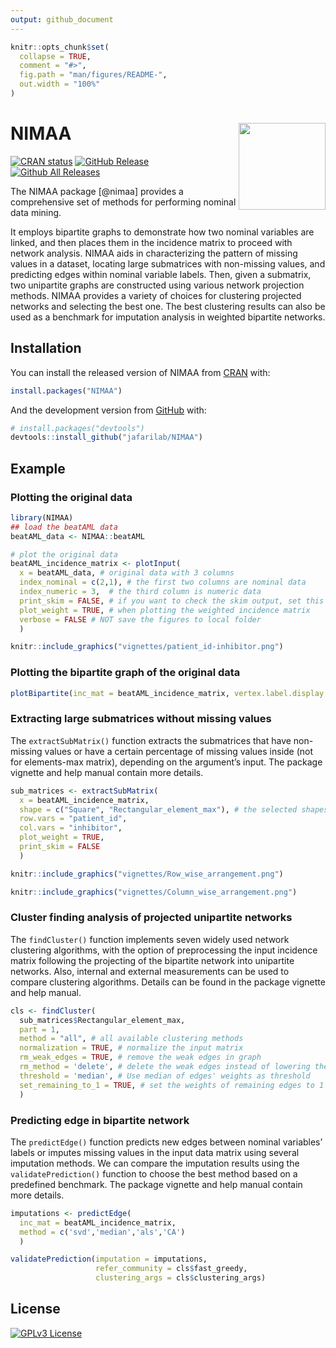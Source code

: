 ```yaml
---
output: github_document
---
```


<!-- README.md is generated from README.Rmd. Please edit that file -->

```r
knitr::opts_chunk$set(
  collapse = TRUE,
  comment = "#>",
  fig.path = "man/figures/README-",
  out.width = "100%"
)
```

# NIMAA <a href='https://github.com/jafarilab/NIMAA'><img src="man/figures/logo.png" align="right" height="139"/></a>

<!-- badges: start -->

[![CRAN status](https://www.r-pkg.org/badges/version/NIMAA)](https://cran.r-project.org/package=NIMAA) [![GitHub Release](https://img.shields.io/github/release/jafarilab/NIMAA?style=flat)](https://github.com/jafarilab/NIMAA/releases) [![Github All Releases](https://img.shields.io/github/downloads/jafarilab/NIMAA/total.svg?style=flat)](https://github.com/jafarilab/NIMAA)

<!-- badges: end -->

The NIMAA package [@nimaa] provides a comprehensive set of methods for performing nominal data mining.

It employs bipartite graphs to demonstrate how two nominal variables are linked, and then places them in the incidence matrix to proceed with network analysis. NIMAA aids in characterizing the pattern of missing values in a dataset, locating large submatrices with non-missing values, and predicting edges within nominal variable labels. Then, given a submatrix, two unipartite graphs are constructed using various network projection methods. NIMAA provides a variety of choices for clustering projected networks and selecting the best one. The best clustering results can also be used as a benchmark for imputation analysis in weighted bipartite networks.

## Installation

You can install the released version of NIMAA from [CRAN](https://CRAN.R-project.org) with:

``` r
install.packages("NIMAA")
```

And the development version from [GitHub](https://github.com/) with:

``` r
# install.packages("devtools")
devtools::install_github("jafarilab/NIMAA")
```

## Example

### Plotting the original data

```r
library(NIMAA)
## load the beatAML data
beatAML_data <- NIMAA::beatAML

# plot the original data
beatAML_incidence_matrix <- plotInput(
  x = beatAML_data, # original data with 3 columns
  index_nominal = c(2,1), # the first two columns are nominal data
  index_numeric = 3,  # the third column is numeric data
  print_skim = FALSE, # if you want to check the skim output, set this as TRUE
  plot_weight = TRUE, # when plotting the weighted incidence matrix
  verbose = FALSE # NOT save the figures to local folder
  )
```

```r
knitr::include_graphics("vignettes/patient_id-inhibitor.png")
```

### Plotting the bipartite graph of the original data

```r
plotBipartite(inc_mat = beatAML_incidence_matrix, vertex.label.display = T)
```

### Extracting large submatrices without missing values
The `extractSubMatrix()` function extracts the submatrices that have non-missing values or have a certain percentage of missing values inside (not for elements-max matrix), depending on the argument's input. The package vignette and help manual contain more details.

```r
sub_matrices <- extractSubMatrix(
  x = beatAML_incidence_matrix,
  shape = c("Square", "Rectangular_element_max"), # the selected shapes of submatrices
  row.vars = "patient_id",
  col.vars = "inhibitor",
  plot_weight = TRUE,
  print_skim = FALSE
  )
```

```r
knitr::include_graphics("vignettes/Row_wise_arrangement.png")
```
```r
knitr::include_graphics("vignettes/Column_wise_arrangement.png")
```

### Cluster finding analysis of projected unipartite networks

The `findCluster()` function implements seven widely used network clustering algorithms, with the option of preprocessing the input incidence matrix following the projecting of the bipartite network into unipartite networks. Also, internal and external measurements can be used to compare clustering algorithms. Details can be found in the package vignette and help manual.

```r
cls <- findCluster(
  sub_matrices$Rectangular_element_max,
  part = 1,
  method = "all", # all available clustering methods
  normalization = TRUE, # normalize the input matrix
  rm_weak_edges = TRUE, # remove the weak edges in graph
  rm_method = 'delete', # delete the weak edges instead of lowering their weights to 0.
  threshold = 'median', # Use median of edges' weights as threshold
  set_remaining_to_1 = TRUE, # set the weights of remaining edges to 1
  )
```

### Predicting edge in bipartite network

The `predictEdge()` function predicts new edges between nominal variables' labels or imputes missing values in the input data matrix using several imputation methods. We can compare the imputation results using the `validatePrediction()` function to choose the best method based on a predefined benchmark. The package vignette and help manual contain more details.

```r
imputations <- predictEdge(
  inc_mat = beatAML_incidence_matrix,
  method = c('svd','median','als','CA')
  )
```
```r
validatePrediction(imputation = imputations,
                   refer_community = cls$fast_greedy,
                   clustering_args = cls$clustering_args)
```

## License

[![GPLv3 License](https://img.shields.io/badge/License-GPL%20v3-yellow.svg)](https://opensource.org/licenses/)

